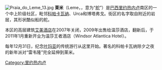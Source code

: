{{Infobox settlement
|name                              = 莱米
|native_name                   =Leme
|coordinates_display        = inline,title
|coordinates_region         = BR
|subdivision_type             = 国家
|subdivision_name           = {{flag|Brazil}}
|subdivision_type1          = 州
|subdivision_name1        = [[里约热内卢州|里约热内卢州]]
|subdivision_type2          = 市
|subdivision_name2        = [[里约热内卢|里约热内卢]]
|subdivision_type3           = 区
|subdivision_name3         = 南区
|latd=22    | latm=57    | lats=44    | latNS      = S
|longd=43 | longm=10 | longs=00 | longEW   = W
}}
[[File:Praia_do_Leme_13.jpg|thumb]]
'''莱米'''（Leme，{{IPA-pt|ˈlɛ̃mi}}，意为“[[舵|舵]]”）是[[巴西|巴西]][[里约热内卢|里约热内卢]]南区的一个中上阶级社区，毗邻[[科帕卡瓦纳_(里约热内卢)|科帕卡瓦纳]]、Urca和博塔弗戈。街区的名字取自附近的岩层，其形状酷似船的舵。

本区的高层建筑[[艾美酒店|艾美酒店]]在2007年关闭，2009年出售给温莎酒店，翻新后，于2011年1月重新开业为温莎王者酒店（Windsor Atlantica Hotel）。

每年12月31日，纪念[[叶玛亚|叶玛亚]]的传统游行从这里开始。著名的科帕卡瓦纳除夕之夜的新年派对“雷韦隆”完全延伸到莱米。

[[Category:里约热内卢|Category:里约热内卢]]